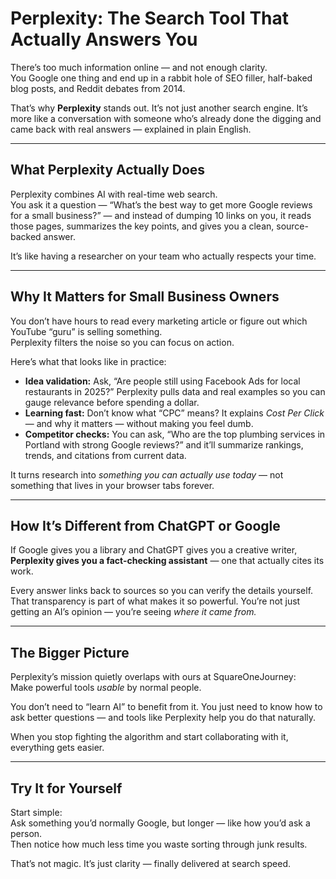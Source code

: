 

<PromptBox />

# Perplexity: The Search Tool That Actually Answers You

There’s too much information online — and not enough clarity.  
You Google one thing and end up in a rabbit hole of SEO filler, half-baked blog posts, and Reddit debates from 2014.

That’s why **Perplexity** stands out. It’s not just another search engine. It’s more like a conversation with someone who’s already done the digging and came back with real answers — explained in plain English.

<ImagePlaceholder variant="wide" />

---

## What Perplexity Actually Does

Perplexity combines AI with real-time web search.  
You ask it a question — “What’s the best way to get more Google reviews for a small business?” — and instead of dumping 10 links on you, it reads those pages, summarizes the key points, and gives you a clean, source-backed answer.

It’s like having a researcher on your team who actually respects your time.

---

## Why It Matters for Small Business Owners

You don’t have hours to read every marketing article or figure out which YouTube “guru” is selling something.  
Perplexity filters the noise so you can focus on action.

Here’s what that looks like in practice:

- **Idea validation:** Ask, “Are people still using Facebook Ads for local restaurants in 2025?” Perplexity pulls data and real examples so you can gauge relevance before spending a dollar.  
- **Learning fast:** Don’t know what “CPC” means? It explains *Cost Per Click* — and why it matters — without making you feel dumb.  
- **Competitor checks:** You can ask, “Who are the top plumbing services in Portland with strong Google reviews?” and it’ll summarize rankings, trends, and citations from current data.

It turns research into *something you can actually use today* — not something that lives in your browser tabs forever.

<ImagePlaceholder variant="square" />

---

## How It’s Different from ChatGPT or Google

If Google gives you a library and ChatGPT gives you a creative writer, **Perplexity gives you a fact-checking assistant** — one that actually cites its work.

Every answer links back to sources so you can verify the details yourself. That transparency is part of what makes it so powerful. You’re not just getting an AI’s opinion — you’re seeing *where it came from.*

---

## The Bigger Picture

Perplexity’s mission quietly overlaps with ours at SquareOneJourney:  
Make powerful tools *usable* by normal people.

You don’t need to “learn AI” to benefit from it. You just need to know how to ask better questions — and tools like Perplexity help you do that naturally.

When you stop fighting the algorithm and start collaborating with it, everything gets easier.

---

## Try It for Yourself

Start simple:  
Ask something you’d normally Google, but longer — like how you’d ask a person.  
Then notice how much less time you waste sorting through junk results.

That’s not magic. It’s just clarity — finally delivered at search speed.
